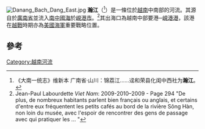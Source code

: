 [[File:Danang_Bach_Dang_East.jpg|thumb]]
'''瀚江'''（{{vie|v=Sông Hàn|hn=瀧瀚}}<ref>《大南一统志》维新本 广南省·山川：锦荔江……迳和荣县化闺中西社为'''瀚江'''。</ref>）是一條位於[[越南|越南]]中南部的河流。其源自於[[廣南省|廣南省]]並流入[[南中國海|南中國海]]於[[峴港市|峴港市]]。<ref>Jean-Paul Labourdette ''Viet Nam'': 2009-2010–2009 - Page 294 "De plus, de nombreux habitants parlent bien français ou anglais, et certains d'entre eux fréquentent les petits cafés au bord de la rivière Sông Hàn, non loin du musée, avec l'espoir de rencontrer des gens de passage avec qui pratiquer les ... "</ref>其出海口為越南中部要港─[[峴港港|峴港港]]，該港在[[越戰|越戰]]時期亦為[[美國海軍|美國海軍]]重要戰略位置。

==參考==
{{reflist}}

{{越南地理小作品}}

[[Category:越南河流|Category:越南河流]]